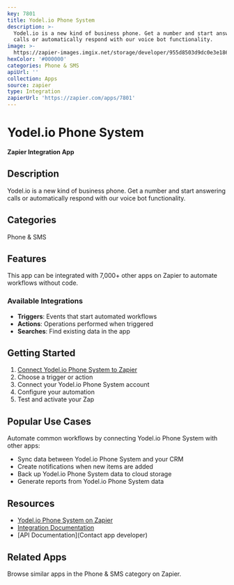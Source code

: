 ```yaml
---
key: 7801
title: Yodel.io Phone System
description: >-
  Yodel.io is a new kind of business phone. Get a number and start answering
  calls or automatically respond with our voice bot functionality.
image: >-
  https://zapier-images.imgix.net/storage/developer/955d8503d9dc0e3e1869b0bae0a8ae6c_3.png?auto=format%2Ccompress&ixlib=python-3.0.0&q=50
hexColor: '#000000'
categories: Phone & SMS
apiUrl: ''
collection: Apps
source: zapier
type: Integration
zapierUrl: 'https://zapier.com/apps/7801'
---
```

# Yodel.io Phone System

**Zapier Integration App**

## Description

Yodel.io is a new kind of business phone. Get a number and start answering calls or automatically respond with our voice bot functionality.

## Categories

Phone & SMS

## Features

This app can be integrated with 7,000+ other apps on Zapier to automate workflows without code.

### Available Integrations

- **Triggers**: Events that start automated workflows
- **Actions**: Operations performed when triggered
- **Searches**: Find existing data in the app

## Getting Started

1. [Connect Yodel.io Phone System to Zapier](https://zapier.com/apps/7801)
2. Choose a trigger or action
3. Connect your Yodel.io Phone System account
4. Configure your automation
5. Test and activate your Zap

## Popular Use Cases

Automate common workflows by connecting Yodel.io Phone System with other apps:

- Sync data between Yodel.io Phone System and your CRM
- Create notifications when new items are added
- Back up Yodel.io Phone System data to cloud storage
- Generate reports from Yodel.io Phone System data

## Resources

- [Yodel.io Phone System on Zapier](https://zapier.com/apps/7801)
- [Integration Documentation](https://zapier.com/apps/7801/integrations)
- [API Documentation](Contact app developer)

## Related Apps

Browse similar apps in the Phone & SMS category on Zapier.
